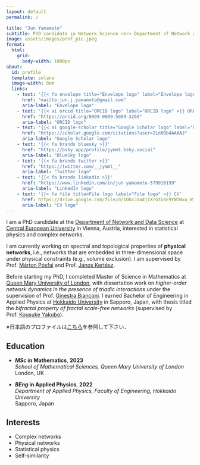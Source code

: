 ```yaml
---
layout: default
permalink: /

title: "Jun Yamamoto"
subtitle: PhD candidate in Network Science <br> Department of Network and Data Science, Central European University
image: assets/images/prof_pic.jpeg
format:
  html:
    grid:
      body-width: 1000px
about:
  id: profile
  template: solana
  image-width: 8em
  links:
    - text: '{{< fa envelope title="Envelope logo" label="Envelope logo" >}} Mail'
      href: "mailto:jun.j.yamamoto@gmail.com"
      aria-label: "Envelope logo"
    - text: '{{< ai orcid title="ORCID logo" label="ORCID logo" >}} ORCID'
      href: "https://orcid.org/0009-0009-5089-3269"
      aria-label: "ORCID logo"
    - text: '{{< ai google-scholar title="Google Scholar logo" label="Google Scholar logo" >}} Google Scholar'
      href: "https://scholar.google.com/citations?user=ILnN9b4AAAAJ"
      aria-label: "Google Scholar logo"
    - text: '{{< fa brands bluesky >}}'
      href: "https://bsky.app/profile/jymmt.bsky.social"
      aria-label: "BlueSky logo"
    - text: '{{< fa brands twitter >}}'
      href: "https://twitter.com/__jymmt__"
      aria-label: "Twitter logo"
    - text: '{{< fa brands linkedin >}}'
      href: "https://www.linkedin.com/in/jun-yamamoto-579916199"
      aria-label: "LinkedIn logo"
    - text: '{{< fa file title=File logo label="File logo" >}} CV'
      href: https://drive.google.com/file/d/1OkcJaa4jIXrGtG6E9YWIWxu_WiJdUZBS/view?usp=sharing
      aria-label: "CV logo"
---
```


::: {#profile}
:::

I am a PhD candidate at the [Department of Network and Data Science](https://networkdatascience.ceu.edu/) at [Central European University](https://www.ceu.edu/) in Vienna, Austria, interested in statistical physics and complex networks. 


I am currently working on spectral and topological properties of **physical networks**, i.e., networks that are embedded in three-dimensional space under physical constraints (e.g., volume exclusion).
I am supervised by Prof. [Márton Pósfai](https://networkdatascience.ceu.edu/people/marton-posfai) and Prof. [János Kertész](https://networkdatascience.ceu.edu/people/janos-kertesz).


Before starting my PhD, I completed Master of Science in Mathematics at [Queen Mary University of London](https://www.qmul.ac.uk/), with dissertation work on *higher-order network dynamics in the presence of triadic interactions* under the supervision of Prof. [Ginestra Bianconi](https://www.qmul.ac.uk/maths/profiles/bianconig.html).
I earned Bachelor of Engineering in Applied Physics at [Hokkaido University](https://www.global.hokudai.ac.jp/) in Sapporo, Japan, with thesis titled the *bifractal property of fractal scale-free networks* (supervised by Prof. [Kousuke Yakubo](https://researchmap.jp/read0166630?lang=en)).


※日本語のプロファイルは[こちら](https://researchmap.jp/jun_yamamoto)を参照して下さい．

:::: {.grid}

::: {.g-col-12 .g-col-md-8 style="text-align: left;"}
## Education

- **_MSc_ in Mathematics**, **2023**  
  *School of Mathematical Sciences, Queen Mary University of London*  
  London, UK

- **_BEng_ in Applied Physics**, **2022**  
  *Department of Applied Physics, Faculty of Engineering, Hokkaido University*  
  Sapporo, Japan
:::

::: {.g-col-12 .g-col-md-4 style="text-align: left;"}
## Interests

- Complex networks
- Physical networks
- Statistical physics
- Self-similarity

:::

::::